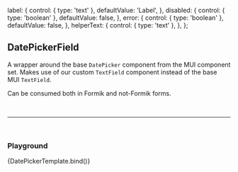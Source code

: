 

  label: {
    control: { type: 'text' },
    defaultValue: 'Label',
  },
  disabled: {
    control: { type: 'boolean' },
    defaultValue: false,
  },
  error: {
    control: { type: 'boolean' },
    defaultValue: false,
  },
  helperText: {
    control: { type: 'text' },
  },
};

<Meta
  title="Atoms/Field/DatePickerField"
  component={DatePickerField}
/> 


## DatePickerField

A wrapper around the base `DatePicker` component from the MUI component set.
Makes use of our custom `TextField` component instead of the base MUI `TextField`.

Can be consumed both in Formik and not-Formik forms.

<br />

---

<br />

### Playground

<Canvas>
  <Story name="Playground">
    {DatePickerTemplate.bind()}
  </Story>
</Canvas>
